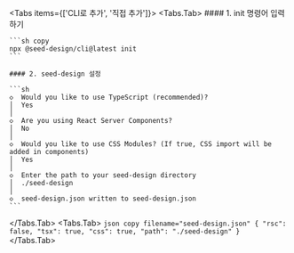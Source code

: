 
<Tabs items={['CLI로 추가', '직접 추가']}>
  <Tabs.Tab>
    #### 1. init 명령어 입력하기

    ```sh copy
    npx @seed-design/cli@latest init
    ```

    #### 2. seed-design 설정

    ```sh
    ◇  Would you like to use TypeScript (recommended)?
    │  Yes
    │
    ◇  Are you using React Server Components?
    │  No
    │
    ◇  Would you like to use CSS Modules? (If true, CSS import will be added in components)
    │  Yes
    │
    ◇  Enter the path to your seed-design directory
    │  ./seed-design
    │
    ◇  seed-design.json written to seed-design.json
    ```
  </Tabs.Tab>
  <Tabs.Tab>
    ```json copy filename="seed-design.json"
    {
      "rsc": false,
      "tsx": true,
      "css": true,
      "path": "./seed-design"
    }
    ```
  </Tabs.Tab>
</Tabs>
